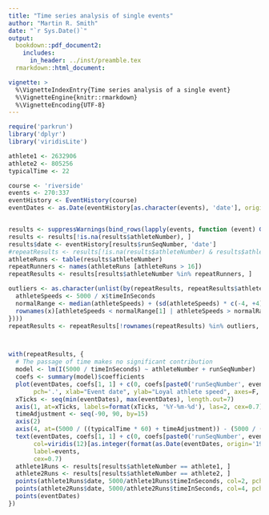 ```yaml
---
title: "Time series analysis of single events"
author: "Martin R. Smith"
date: "`r Sys.Date()`"
output: 
  bookdown::pdf_document2:
    includes:
      in_header: ../inst/preamble.tex
  rmarkdown::html_document:

vignette: >
  %\VignetteIndexEntry{Time series analysis of a single event}
  %\VignetteEngine{knitr::rmarkdown}
  %\VignetteEncoding{UTF-8}
---
```

```r
require('parkrun')
library('dplyr')
library('viridisLite')
```

```R
athlete1 <- 2632906
athlete2 <- 805256
typicalTime <- 22

course <- 'riverside'
events <- 270:337
eventHistory <- EventHistory(course)
eventDates <- as.Date(eventHistory[as.character(events), 'date'], origin='1970-01-01')


results <- suppressWarnings(bind_rows(lapply(events, function (event) GetResults(course, event))))
results <- results[!is.na(results$athleteNumber), ]
results$date <- eventHistory[results$runSeqNumber, 'date']
#repeatResults <- results[!is.na(results$athleteNumber) & results$athleteNumber %in% repeatRunners, ]
athleteRuns <- table(results$athleteNumber)
repeatRunners <- names(athleteRuns [athleteRuns > 16])
repeatResults <- results[results$athleteNumber %in% repeatRunners, ]

outliers <- as.character(unlist(by(repeatResults, repeatResults$athleteNumber, function(x) {
  athleteSpeeds <- 5000 / x$timeInSeconds
  normalRange <- median(athleteSpeeds) + (sd(athleteSpeeds) * c(-4, +4))
  rownames(x)[athleteSpeeds < normalRange[1] | athleteSpeeds > normalRange[2]]
})))
repeatResults <- repeatResults[!rownames(repeatResults) %in% outliers, ]



with(repeatResults, {
  # The passage of time makes no significant contribution
  model <- lm(I(5000 / timeInSeconds) ~ athleteNumber + runSeqNumber)
  coefs <- summary(model)$coefficients
  plot(eventDates, coefs[1, 1] + c(0, coefs[paste0('runSeqNumber', events[-1]), 'Estimate']), 
       pch='.', xlab="Event date", ylab="Loyal athlete speed", axes=F, col='white')
  xTicks <- seq(min(eventDates), max(eventDates), length.out=7)
  axis(1, at=xTicks, labels=format(xTicks, '%Y-%m-%d'), las=2, cex=0.7)
  timeAdjustment <- seq(-90, 90, by=15)
  axis(2)
  axis(4, at=(5000 / ((typicalTime * 60) + timeAdjustment)) - (5000 / (typicalTime * 60)), labels=timeAdjustment)
  text(eventDates, coefs[1, 1] + c(0, coefs[paste0('runSeqNumber', events[-1]), 'Estimate']),
       col=viridis(12)[as.integer(format(as.Date(eventDates, origin='1970-01-01'), '%m'))],
       label=events,
       cex=0.7)
  athlete1Runs <- results[results$athleteNumber == athlete1, ]
  athlete2Runs <- results[results$athleteNumber == athlete2, ]
  points(athlete1Runs$date, 5000/athlete1Runs$timeInSeconds, col=2, pch=2)
  points(athlete2Runs$date, 5000/athlete2Runs$timeInSeconds, col=4, pch=4)
  points(eventDates)
})


```


